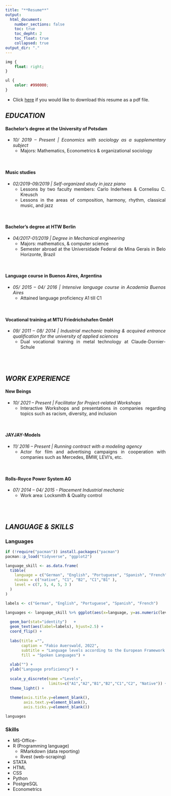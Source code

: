 ```yaml
---
title: "**Resume**" 
output:
  html_document: 
    number_sections: false
    toc: true
    toc_depht: 2
    toc_float: true
    collapsed: true
output_dir: "."
---
```


<style>
body {
text-align: justify}

.list-group-item.active, .list-group-item.active:focus, .list-group-item.active:hover {
    z-index: 2;
    color: #fff;
    background-color: #990000;
    border-color: transparent;
}

.nav>li>a {
    position: relative;
    display: block;
    padding: 10px 15px;
    color: #990000;
}
.nav-pills>li.active>a, .nav-pills>li.active>a:hover, .nav-pills>li.active>a:focus {
    color: #ffffff;
    background-color: #990000;
}
</style>


	
```css
img {
    float: right;
}
```


```css
ul {
    color: #990000;
}
```

* Click <a id="raw-url" href="https://github.com/Fabio-Auerswald/Fabio-Auerswald.github.io/raw/main/Fabio-Auerswald-Resume.pdf">here</a> if you would like to download this resume as a pdf file.


## *EDUCATION*

#### **Bachelor’s degree at the University of Potsdam**

  * *10/ 2019 – Present | Economics with sociology as a supplementary subject* 
      + Majors: Mathematics, Econometrics & organizational sociology
      
<br/>


#### **Music studies**
  - *02/2019-09/2019 | Self-organized study in jazz piano*
    + Lessons by two faculty members: Carlo Inderhees & Cornelisu C. Kreusch 
    + Lessons in the areas of composition, harmony, rhythm, classical music, and jazz
    
<br/>


#### **Bachelor’s degree at HTW Berlin**
 - *04/2017-01/2019 | Degree in Mechanical engineering*
    + Majors: mathematics, & computer science
    + Semester abroad at the Universidade Federal de Mina Gerais in Belo Horizonte, Brazil
    
<br/>


#### **Language course in Buenos Aires, Argentina**
  - *05/ 2015 – 04/ 2016 | Intensive language course in Academia Buenos Aires*
    + Attained language proficiency A1 till C1
    
<br/>
    
    
#### **Vocational training at MTU Friedrichshafen GmbH**
  - *09/ 2011 – 08/ 2014 | Industrial mechanic training & acquired entrance qualification for the university of applied sciences*
    + Dual vocational training in metal technology at Claude-Dornier-Schule 
    
<br/><br/>


## *WORK EXPERIENCE*

#### **New Beings**
  - *10/ 2021 – Present | Facilitator for Project-related Workshops*
    + Interactive Workshops and presentations in companies regarding topics such as racism, diversity, and            inclusion
      
<br/>

#### **JAYJAY-Models**
  - *11/ 2016 – Present | Running contract with a modeling agency*
    + Actor for film and advertising campaigns in cooperation with companies such as Mercedes, BMW, LEVI‘s,         etc.

<br/>

#### **Rolls-Royce Power System AG**
  - *07/ 2014 – 04/ 2015 - Placement Industrial mechanic*
    + Work area: Locksmith & Quality control


<br/><br/>



## *LANGUAGE & SKILLS* {.tabset .tabset-fade .tabset-pills}


### Languages {.tabset}
```r
if (!require("pacman")) install.packages("pacman")
pacman::p_load("tidyverse", "ggplot2")

language_skill <- as.data.frame(
  tibble(
    language = c("German", "English", "Portuguese", "Spanish", "French"),
    niveau = c("native", "C1", "B2", "C1","B1" ),
    level = c(7, 5, 4, 5, 3 )
  )
)

labels <- c("German", "English", "Portuguese", "Spanish", "French")

languages <- language_skill %>% ggplot(aes(x=language, y=as.numeric(level), fill=language)) +
  
  geom_bar(stat="identity")   + 
  geom_text(aes(label=labels), hjust=2.5) +
  coord_flip() +
  
  labs(title ="",
       caption = "Fabio Auerswald, 2022",
       subtitle = "Language levels according to the European Framework of Reference",
       fill = "Spoken Languages") +
  
  xlab("") +
  ylab("Language proficiency") +
  
  scale_y_discrete(name ="Levels", 
                   limits=c("A1","A2","B1","B2","C1","C2", "Native")) +
  theme_light() +
  
  theme(axis.title.y=element_blank(),
        axis.text.y=element_blank(),
        axis.ticks.y=element_blank())

```


```r

languages
```

### Skills

* MS-Office-
* R (Programming language)
  + RMarkdown (data reporting)
  + Rvest (web-scraping)
* STATA	
* HTML		
* CSS
* Python		
* PostgreSQL
* Econometrics




